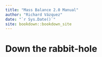 ```yaml
--- 
title: "Mass Balance 2.0 Manual"
author: "Richard Vázquez"
date: "`r Sys.Date()`"
site: bookdown::bookdown_site
---
```


# Down the rabbit-hole

